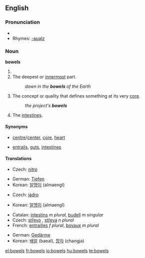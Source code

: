 ==English==

===Pronunciation===
*{{audio|en-us-bowels.ogg|Audio (US)}}
*Rhymes: [[Rhymes:English:-aʊəlz|-aʊəlz]]

===Noun===
'''bowels''' 
# {{plural of|[[bowel]]}}
# The deepest or [[innermost]] part.
#:''down in the '''bowels''' of the Earth''
# The concept or quality that defines something at its very [[core]].
#:''the project's '''bowels'''''
# The [[intestines]].

====Synonyms====
*{{sense|deepest or innermost part}} [[centre]]/[[center]], [[core]], [[heart]]
*{{sense|intestines}} [[entrails]], [[gut]]s, [[intestine]]s

====Translations====
{{trans-top|deepest or innermost part}}
*Czech: [[nitro#Czech|nitro]] {{f}}
{{trans-mid}}
*German: [[Tiefen]] {{f}}
*Korean: [[알맹이]] (almaengI)
{{trans-bottom}}

{{trans-top|concept or quality that defines something at its very core}}
*Czech: [[jádro]] {{n}}
{{trans-mid}}
*Korean: [[알맹이]] (almaengI)
{{trans-bottom}}

{{trans-top|intestines}}
*Catalan: [[intestins]] ''m plural'', [[budell]] ''m singular''
*Czech: [[střevo]] {{n}}, [[střeva]] ''n plural''
*French: [[entrailles]] ''f plural'', [[boyaux]] ''m plural''
{{trans-mid}}
*German: [[Gedärme]] {{f}}
*Korean: [[배알]] (baeal), [[창자]] (changja)
{{trans-bottom}}

[[el:bowels]]
[[fr:bowels]]
[[io:bowels]]
[[hu:bowels]]
[[te:bowels]]
